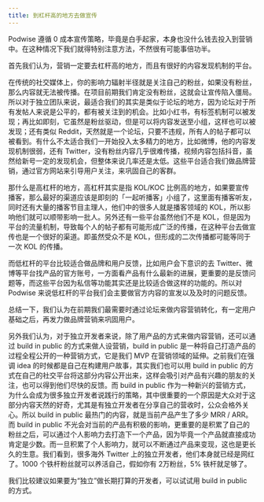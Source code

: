 ```yaml
---
title: 到杠杆高的地方去做宣传
---
```


Podwise 遵循 0 成本宣传策略，毕竟是白手起家，本身也没什么钱去投入到营销中。在这种情况下我们就得特别注意方法，不然很有可能事倍功半。

首先我们认为，营销一定要去杠杆高的地方，而且有很好的内容发现机制的平台。

在传统的社交媒体上，你的影响力辐射半径就是关注自己的粉丝，如果没有粉丝，那么内容就无法被传播。在项目前期我们肯定没有粉丝，这就会让宣传陷入僵局。所以对于独立团队来说，最适合我们的其实是类似于论坛的地方，因为论坛对于所有发帖人来说是公平的，都有被关注到的机会。比如小红书，有标签机制可以被发现；再比如即刻，它虽然是粉丝驱动，但是可以将内容发送至小组，这样也可以被发现；还有类似 Reddit，天然就是一个论坛，只要不违规，所有人的帖子都可以被看到。有什么不太适合我们一开始投入太多精力的地方，比如微博，他的内容发现机制很弱，还有 Twitter，没有粉丝内容几乎很难传播，视频内容包括抖音，虽然给新号一定的发现机会，但整体来说几率还是太低。这些平台适合我们做品牌营销，通过官方网站来引导用户关注，来巩固自己的客群。

那什么是高杠杆的地方，高杠杆其实是指 KOL/KOC 比例高的地方，如果要宣传播客，那么最好的渠道应该是即刻的「一起听播客」小组了，这里面有播客听友，同时还有大量的播客节目主理人，他们中的很多人就是播客领域的 KOL，所以影响他们就可以顺带影响一批人。另外还有一些平台虽然他们不是 KOL，但是因为平台的流量机制，导致每个人的帖子都有可能形成广泛的传播，在这种平台去做宣传也是一个很好的渠道。即虽然受众不是 KOL，但形成的二次传播都可能等同于一次 KOL 的传播。

而低杠杆的平台比较适合做品牌和用户反馈，比如用户会下意识的去 Twitter、微博等平台找产品的官方账号，一方面看产品有什么最新的进展，更重要的是反馈问题等，而这些平台因为私信等功能其实还是比较适合做这样的功能的。所以对 Podwise 来说低杠杆的平台我们会主要做官方内容的宣发以及及时的问题反馈。

总结一下，我们认为在前期我们最需要时通过论坛来做内容营销转化，有一定用户基础之后，再发力做品牌营销来巩固用户。

另外我们认为，对于独立开发者来说，除了用产品的方式来做内容营销，还可以通过 build in public 的方式来做人设营销，build in public 是一种将自己打造产品的过程全程公开的一种营销方式，它是我们 MVP 在营销领域的延伸。之前我们在强调 idea 的时候都是自己在构建用户故事，其实我们也可以用 build in public 的方式在自己的社交平台将这部分内容公开出来，这样会吸引对产品有兴趣的朋友的关注，也可以得到他们尽快的反馈。而 build in public 作为一种新兴的营销方式，为什么会成为很多独立开发者说践行的策略，其中很重要的一个原因是大众对于这部分内容天然的好奇，尤其是有独立开发者在分享自己的营收时，公众会格外关心。所以 build in public 最热门的内容，就是当前产品产生了多少 MRR / ARR。而 build in public 不光会对当前的产品有积极的影响，更重要的是积累了自己的粉丝之后，可以通过个人影响力去打造下一个产品，因为毕竟一个产品就直接成功肯定是少数。而一旦积累了个人影响力，就可以不断通过产品来变现，这也是更长久的生意。我们看到，很多海外 Twitter 上的独立开发者，他们本身就已经是网红了。1000 个铁杆粉丝就可以养活自己，假如你有 2万粉丝，5% 铁杆就足够了。

我们比较建议如果要为“独立”做长期打算的开发者，可以试试用 build in public 的方式。
